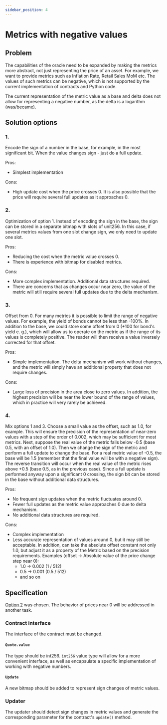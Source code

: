 ```yaml
---
sidebar_position: 4
---
```


# Metrics with negative values

## Problem

The capabilities of the oracle need to be expanded by making the metrics more abstract, not just representing the price of an asset. For example, we want to provide metrics such as Inflation Rate, Retail Sales MoM etc. The values of such metrics can be negative, which is not supported by the current implementation of contracts and Python code.

The current representation of the metric value as a base and delta does not allow for representing a negative number, as the delta is a logarithm (was/became).

## Solution options

### 1.
Encode the sign of a number in the base, for example, in the most significant bit. When the value changes sign - just do a full update.

Pros:
* Simplest implementation

Cons:
* High update cost when the price crosses 0. It is also possible that the price will require several full updates as it approaches 0.

### 2.
Optimization of option 1. Instead of encoding the sign in the base, the sign can be stored in a separate bitmap with slots of unit256. In this case, if several metrics values from one slot change sign, we only need to update one slot.

Pros:
* Reducing the cost when the metric value crosses 0.
* There is experience with bitmap for disabled metrics.

Cons:
* More complex implementation. Additional data structures required.
* There are concerns that as changes occur near zero, the value of the metric will still require several full updates due to the delta mechanism.

### 3.
Offset from 0. For many metrics it is possible to limit the range of negative values. For example, the yield of bonds cannot be less than -100%. In addition to the base, we could store some offset from 0 (+100 for bond's yield e. g.), which will allow us to operate on the metric as if the range of its values is completely positive. The reader will then receive a value inversely corrected for that offset.

Pros:
* Simple implementation. The delta mechanism will work without changes, and the metric will simply have an additional property that does not require changes.

Cons:
* Large loss of precision in the area close to zero values. In addition, the highest precision will be near the lower bound of the range of values, which in practice will very rarely be achieved.

### 4.
Mix options 1 and 3. Choose a small value as the offset, such as 1.0, for example. This will ensure the precision of the representation of near-zero values with a step of the order of 0.002, which may be sufficient for most metrics. Next, suppose the real value of the metric falls below -0.5 (base 0.5, with an offset of 1.0). Then we change the sign of the metric and perform a full update to change the base. For a real metric value of -0.5, the base will be 1.5 (remember that the final value will be with a negative sign). The reverse transition will occur when the real value of the metric rises above +0.5 (base 0.5, as in the previous case). Since a full update is performed anyway upon a significant 0 crossing, the sign bit can be stored in the base without additional data structures.

Pros:
* No frequent sign updates when the metric fluctuates around 0.
* Fewer full updates as the metric value approaches 0 due to delta mechanism.
* No additional data structures are required.

Cons:
* Complex implementation
* Less accurate representation of values around 0, but it may still be acceptable. In addition, can take the absolute offset constant not only 1.0, but adjust it as a property of the Metric based on the precision requirements. Examples (offset -> Absolute value of the price change step near 0):
  * 1.0 -> 0.002 (1 / 512)
  * 0.5 -> 0.001 (0.5 / 512)
  * and so on

## Specification

[Option 2](https://github.com/multidatacore/wiki/blob/main/specifications/Metrics-with-negative-values.md#2) was chosen. The behavior of prices near 0 will be addressed in another task.

### Contract interface
The interface of the contract must be changed.

#### `Quote.value`
The type should be int256. `int256` value type will allow for a more convenient interface, as well as encapsulate a specific implementation of working with negative numbers.

#### `Update`
A new bitmap should be added to represent sign changes of metric values.

### Updater
The updater should detect sign changes in metric values and generate the corresponding parameter for the contract's `update()` method.

